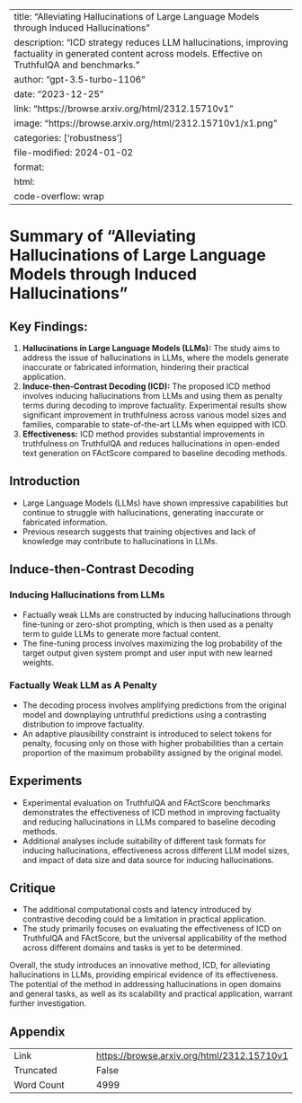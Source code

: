 
---
title: "Alleviating Hallucinations of Large Language Models through Induced Hallucinations"
description: "ICD strategy reduces LLM hallucinations, improving factuality in generated content across models. Effective on TruthfulQA and \textsc{FActScore} benchmarks."
author: "gpt-3.5-turbo-1106"
date: "2023-12-25"
link: "https://browse.arxiv.org/html/2312.15710v1"
image: "https://browse.arxiv.org/html/2312.15710v1/x1.png"
categories: ['robustness']
file-modified: 2024-01-02
format:
  html:
    code-overflow: wrap
---

# Summary of "Alleviating Hallucinations of Large Language Models through Induced Hallucinations" 

## Key Findings:
1. **Hallucinations in Large Language Models (LLMs):** The study aims to address the issue of hallucinations in LLMs, where the models generate inaccurate or fabricated information, hindering their practical application.
2. **Induce-then-Contrast Decoding (ICD):** The proposed ICD method involves inducing hallucinations from LLMs and using them as penalty terms during decoding to improve factuality. Experimental results show significant improvement in truthfulness across various model sizes and families, comparable to state-of-the-art LLMs when equipped with ICD.
3. **Effectiveness:** ICD method provides substantial improvements in truthfulness on TruthfulQA and reduces hallucinations in open-ended text generation on FActScore compared to baseline decoding methods.

## Introduction
- Large Language Models (LLMs) have shown impressive capabilities but continue to struggle with hallucinations, generating inaccurate or fabricated information.
- Previous research suggests that training objectives and lack of knowledge may contribute to hallucinations in LLMs.

## Induce-then-Contrast Decoding
### Inducing Hallucinations from LLMs
- Factually weak LLMs are constructed by inducing hallucinations through fine-tuning or zero-shot prompting, which is then used as a penalty term to guide LLMs to generate more factual content.
- The fine-tuning process involves maximizing the log probability of the target output given system prompt and user input with new learned weights.

### Factually Weak LLM as A Penalty
- The decoding process involves amplifying predictions from the original model and downplaying untruthful predictions using a contrasting distribution to improve factuality.
- An adaptive plausibility constraint is introduced to select tokens for penalty, focusing only on those with higher probabilities than a certain proportion of the maximum probability assigned by the original model.

## Experiments
- Experimental evaluation on TruthfulQA and FActScore benchmarks demonstrates the effectiveness of ICD method in improving factuality and reducing hallucinations in LLMs compared to baseline decoding methods.
- Additional analyses include suitability of different task formats for inducing hallucinations, effectiveness across different LLM model sizes, and impact of data size and data source for inducing hallucinations.

## Critique
- The additional computational costs and latency introduced by contrastive decoding could be a limitation in practical application.
- The study primarily focuses on evaluating the effectiveness of ICD on TruthfulQA and FActScore, but the universal applicability of the method across different domains and tasks is yet to be determined.

Overall, the study introduces an innovative method, ICD, for alleviating hallucinations in LLMs, providing empirical evidence of its effectiveness. The potential of the method in addressing hallucinations in open domains and general tasks, as well as its scalability and practical application, warrant further investigation.

## Appendix

|          |          |
|----------|----------|
| Link     | [https://browse.arxiv.org/html/2312.15710v1](https://browse.arxiv.org/html/2312.15710v1)       |
| Truncated       | False       |
| Word Count       | 4999       |